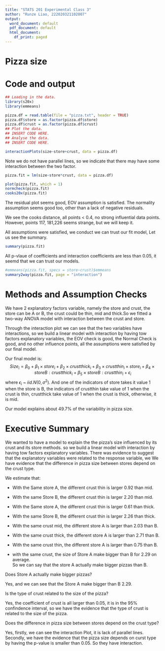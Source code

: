 ---
title: "STATS 201 Experimental Class 3"
author: "Runze Liao, 222020321102007"
output:
  word_document: default
  pdf_document: default
  html_document:
    df_print: paged
---
\large

# Pizza size

# Code and output

```{r}
## Loading in the data.
library(s20x)
library(emmeans)

pizza.df = read.table(file = "pizza.txt", header = TRUE)
pizza.df$store = as.factor(pizza.df$store)
pizza.df$crust = as.factor(pizza.df$crust)
## Plot the data.
## INSERT CODE HERE.
## Analyse the data.
## INSERT CODE HERE.
```
```{r}
interactionPlots(size~store+crust, data = pizza.df)
```

Note we do not have parallel lines, so we indicate that there may have some interaction between the two factor.
```{r}
pizza.fit = lm(size~store*crust, data = pizza.df)
```
```{r}
plot(pizza.fit, which = 1)
normcheck(pizza.fit)
cooks20x(pizza.fit)
```

The residual plot seems good, EOV assumption is satisfied. The normality assumption seems good too, other than a lack of negative residuals.  

We see the cooks distance, all points < 0.4, no strong influential data points. However, points 117, 181,226 seems strange, but we will keep it. 

All assumptions were satisfied, we conduct we can trust our fit model, Let us see the summary.  
```{r}
summary(pizza.fit)
```
All p-vlaue of coefficients and interaction coefficients are less than 0.05, it seemd that we can trust our models.  

```{r}
#emmeans(pizza.fit, specs = store~crust)$emmeans
summary2way(pizza.fit, page = "interaction")
```

# Methods and Assumption Checks
We have 2 explanatory factors variable, namely the store and crust, the store can be A or B, the crust could be thin, mid and thick.So we fitted a two-way ANOVA model with interaction between the crust and store.   

Through the interaction plot we can see that the two variables have interactions, so we build a linear model with interaction by having tow factors explanatory variables, the EOV check is good, the Normal Check is good, and no other influence points, all the assumptions were satisfied by our final model.  

Our final model is:
$$Size_i = \beta_0 + \beta_1 \times store_i + \beta_2 \times crustthick_i + \beta_3 \times crustthin_i \times store_i + \beta_4 \times storeB:crustthick_i + \beta_5 \times storeB:crustthin_i + \epsilon_i $$
where $\epsilon_i$ ~ $iid.N(0,\sigma^2)$. And one of the indicators of store takes it value 1 when the store is B, the indicators of crustthin take value of 1 when the crust is thin, crustthick take value of 1 when the crust is thick, otherwise, it is mid.  

Our model explains about 49.7% of the variability in pizza size.  


# Executive Summary
We wanted to have a model to explain the the pizza's size influenced by its crust and its store methods.  so we build a linear model with interaction by having tow factors explanatory variables. 
There was evidence to suggest that the explanatory variables were related to the response variable, we We have evidence that the difference in pizza size between stores depend on the
crust type. 

We estimate that: 

- With the Same store A, the different crust thin is larger 0.92 than mid.  
- With the same Store B, the different crust thin is larger 2.20 than mid. 
- With the Same store A, the different crust thin is larger 0.61 than thick.  
- With the same Store B, the different crust thin is larger 2.26 than thick.  

- With the same crust mid, the different store A is larger than 2.03 than B. 
- With the same crust thick, the different store A is larger than 2.71 than B. 
- With the same crust thin, the different store A is larger than 0.75 than B. 
- with the same crust, the size of Store A make bigger than B for 2.29 on average.  
So we can say that the store A actually make bigger pizzas than B.

Does Store A actually make bigger pizzas?  

Yes, and we can see that the Store A make bigger than B 2.29. 

Is the type of crust related to the size of the pizza?   

Yes, the coefficient of crust is all larger than 0.05, it is in the 95% confindence interval, so we have the evidence that the type of crust is related to the size of the pizza.

Does the difference in pizza size between stores depend on the crust type?  

Yes, firstly, we can see the interaction Plot, it is lack of parallel lines. Secondly, we have the evidence that the pizza size depends on curst type by having the p-value is smaller than 0.05. So they have interaction. 

